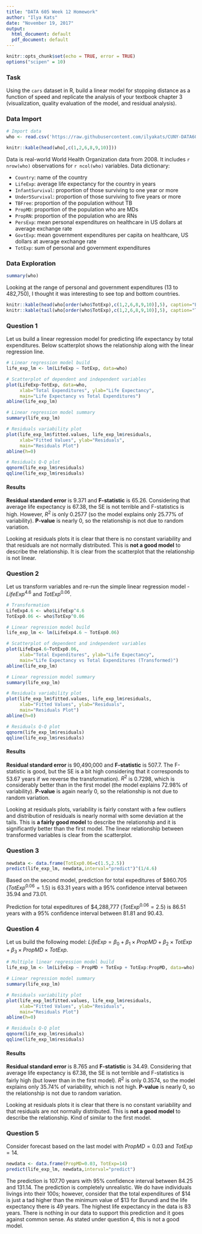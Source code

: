 ```yaml
---
title: "DATA 605 Week 12 Homework"
author: "Ilya Kats"
date: "November 19, 2017"
output:
  html_document: default
  pdf_document: default
---
```


```r
knitr::opts_chunk$set(echo = TRUE, error = TRUE)
options("scipen" = 10)
```

### Task

Using the `cars` dataset in R, build a linear model for stopping distance as a function of speed and
replicate the analysis of your textbook chapter 3 (visualization, quality evaluation of the model, and
residual analysis).

### Data Import

```r
# Import data
who <- read.csv('https://raw.githubusercontent.com/ilyakats/CUNY-DATA605/master/who.csv')

knitr::kable(head(who[,c(1,2,6,8,9,10)]))
```

Data is real-world World Health Organization data from 2008. It includes `r nrow(who)` observations for `r ncol(who)` variables. Data dictionary:

- `Country`: name of the country
- `LifeExp`: average life expectancy for the country in years
- `InfantSurvival`: proportion of those surviving to one year or more
- `Under5Survival`: proportion of those surviving to five years or more
- `TBFree`: proportion of the population without TB
- `PropMD`: proportion of the population who are MDs
- `PropRN`: proportion of the population who are RNs
- `PersExp`: mean personal expenditures on healthcare in US dollars at average exchange rate
- `GovtExp`: mean government expenditures per capita on healthcare, US dollars at average exchange rate
- `TotExp`: sum of personal and government expenditures

### Data Exploration

```r
summary(who)
```

Looking at the range of personal and government expenditures (13 to 482,750), I thought it was interesting to see top and bottom countries. 

```r
knitr::kable(head(who[order(who$TotExp),c(1,2,6,8,9,10)],5), caption="Bottom 5 Countries by Total Expenditures", row.names=FALSE)
knitr::kable(tail(who[order(who$TotExp),c(1,2,6,8,9,10)],5), caption="Top 5 Countries by Total Expenditures", row.names=FALSE)
```

### Question 1

Let us build a linear regression model for predicting life expectancy by total expenditures. Below scatterplot shows the relationship along with the linear regression line.

```r
# Linear regression model build
life_exp_lm <- lm(LifeExp ~ TotExp, data=who)

# Scatterplot of dependent and independent variables
plot(LifeExp~TotExp, data=who, 
     xlab="Total Expenditures", ylab="Life Expectancy",
     main="Life Expectancy vs Total Expenditures")
abline(life_exp_lm)

# Linear regression model summary
summary(life_exp_lm)

# Residuals variability plot
plot(life_exp_lm$fitted.values, life_exp_lm$residuals, 
     xlab="Fitted Values", ylab="Residuals",
     main="Residuals Plot")
abline(h=0)

# Residuals Q-Q plot
qqnorm(life_exp_lm$residuals)
qqline(life_exp_lm$residuals)
```

#### Results

**Residual standard error** is 9.371 and **F-statistic** is 65.26. Considering that average life expectancy is 67.38, the SE is not terrible and F-statistics is high. However, $R^2$ is only 0.2577 (so the model explains only 25.77% of variability). **P-value** is nearly 0, so the relationship is not due to random variation. 

Looking at residuals plots it is clear that there is no constant variability and that residuals are not normally distributed. This is **not a good model** to describe the relationship. It is clear from the scatterplot that the relationship is not linear.

### Question 2

Let us transform variables and re-run the simple linear regression model - $LifeExp^{4.6}$ and $TotExp^{0.06}$.

```r
# Transformation
LifeExp4.6 <- who$LifeExp^4.6
TotExp0.06 <- who$TotExp^0.06

# Linear regression model build
life_exp_lm <- lm(LifeExp4.6 ~ TotExp0.06)

# Scatterplot of dependent and independent variables
plot(LifeExp4.6~TotExp0.06, 
     xlab="Total Expenditures", ylab="Life Expectancy",
     main="Life Expectancy vs Total Expenditures (Transformed)")
abline(life_exp_lm)

# Linear regression model summary
summary(life_exp_lm)

# Residuals variability plot
plot(life_exp_lm$fitted.values, life_exp_lm$residuals, 
     xlab="Fitted Values", ylab="Residuals",
     main="Residuals Plot")
abline(h=0)

# Residuals Q-Q plot
qqnorm(life_exp_lm$residuals)
qqline(life_exp_lm$residuals)
```

#### Results

**Residual standard error** is 90,490,000 and **F-statistic** is 507.7. The F-statistic is good, but the SE is a bit high considering that it corresponds to 53.67 years if we reverse the transformation). $R^2$ is 0.7298, which is considerably better than in the first model (the model explains 72.98% of variability). **P-value** is again nearly 0, so the relationship is not due to random variation. 

Looking at residuals plots, variability is fairly constant with a few outliers and distribution of residuals is nearly normal with some deviation at the tails. This is **a fairly good model** to describe the relationship and it is significantly better than the first model. The linear relationship between transformed variables is clear from the scatterplot.


### Question 3

```r
newdata <- data.frame(TotExp0.06=c(1.5,2.5))
predict(life_exp_lm, newdata,interval="predict")^(1/4.6)
```

Based on the second model, prediction for total expeditures of \$860.705 ($TotExp^{0.06}=1.5$) is 63.31 years with a 95% confidence interval between 35.94 and 73.01.

Prediction for total expeditures of \$4,288,777 ($TotExp^{0.06}=2.5$) is 86.51 years with a 95% confidence interval between 81.81 and 90.43.


### Question 4

Let us build the following model: $LifeExp = \beta_0+\beta_1 \times PropMD + \beta_2 \times TotExp + \beta_3 \times PropMD \times TotExp$.

```r
# Multiple linear regression model build
life_exp_lm <- lm(LifeExp ~ PropMD + TotExp + TotExp:PropMD, data=who)

# Linear regression model summary
summary(life_exp_lm)

# Residuals variability plot
plot(life_exp_lm$fitted.values, life_exp_lm$residuals, 
     xlab="Fitted Values", ylab="Residuals",
     main="Residuals Plot")
abline(h=0)

# Residuals Q-Q plot
qqnorm(life_exp_lm$residuals)
qqline(life_exp_lm$residuals)
```

#### Results 

**Residual standard error** is 8.765 and **F-statistic** is 34.49. Considering that average life expectancy is 67.38, the SE is not terrible and F-statistics is fairly high (but lower than in the first model). $R^2$ is only 0.3574, so the model explains only 35.74% of variability, which is not high. **P-value** is nearly 0, so the relationship is not due to random variation. 

Looking at residuals plots it is clear that there is no constant variability and that residuals are not normally distributed. This is **not a good model** to describe the relationship. Kind of similar to the first model.


### Question 5

Consider forecast based on the last model with $PropMD = 0.03$ and $TotExp = 14$.

```r
newdata <- data.frame(PropMD=0.03, TotExp=14)
predict(life_exp_lm, newdata,interval="predict")
```

The prediction is 107.70 years with 95% confidence interval between 84.25 and 131.14. The prediction is completely unrealistic. We do have individuals livings into their 100s; however, consider that the total expenditures of \$14 is just a tad higher than the minimum value of \$13 for Burundi and the life expectancy there is 49 years. The highest life expectancy in the data is 83 years. There is nothing in our data to support this prediction and it goes against common sense. As stated under question 4, this is not a good model.

